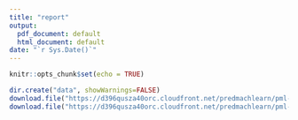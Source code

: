 ```yaml
---
title: "report"
output:
  pdf_document: default
  html_document: default
date: "`r Sys.Date()`"
---
```


```r
knitr::opts_chunk$set(echo = TRUE)
```

```r
dir.create("data", showWarnings=FALSE)
download.file("https://d396qusza40orc.cloudfront.net/predmachlearn/pml-training.csv", "data/training.csv")
download.file("https://d396qusza40orc.cloudfront.net/predmachlearn/pml-testing.csv", "data/testing.csv")
```

